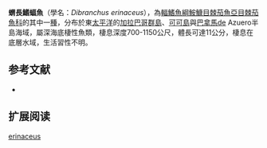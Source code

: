 {{Speciesbox
| name = 蝟長鰭蝠魚
| image = 
| image_width = 240px
| image_caption = 
| status = NE
| status_system = IUCN3.1
| genus = Dibranchus
| species = erinaceus
| authority = [[Garman|Garman]], 1899
| synonyms = *''Malthopsis erinacea,Garman, 1899''
}}

'''蝟長鰭蝠魚'''（學名：''Dibranchus erinaceus''），為[[輻鰭魚綱|輻鰭魚綱]][[鮟鱇目|鮟鱇目]][[棘茄魚亞目|棘茄魚亞目]][[棘茄魚科|棘茄魚科]]的其中一[[種|種]]，分布於東[[太平洋|太平洋]]的[[加拉巴哥群島|加拉巴哥群島]]、[[可可島|可可島]]與[[巴拿馬|巴拿馬]]de Azuero半島海域，屬深海底棲性魚類，棲息深度700-1150公尺，體長可達11公分，棲息在底層水域，生活習性不明。

==参考文献==
*{{FishBase_species|genus=Dibranchus|species=erinaceus |year=2014|month=2}}

== 扩展阅读 ==
{{refbegin}}
{{wikispecies-inline|Dibranchus erinaceus |蝟長鰭蝠魚}}
{{refend}}
{{Taxonbar|from=Q2203554}}

[[Category:長鰭蝠魚屬|erinaceus]]


{{魚類小作品}}